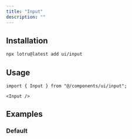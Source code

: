 ```yaml
---
title: "Input"
description: ""
---
```


<ComponentPreview id="examples/input-01" />

## Installation

```bash
npx lotru@latest add ui/input
```

## Usage

```tsx
import { Input } from "@/components/ui/input";
```

```tsx
<Input />
```

## Examples

### Default

<ComponentPreview id="examples/input-01" />
